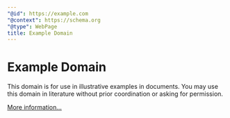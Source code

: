 ```yaml
---
"@id": https://example.com
"@context": https://schema.org
"@type": WebPage
title: Example Domain
---
```


# Example Domain

This domain is for use in illustrative examples in documents. You may use this
domain in literature without prior coordination or asking for permission.

[More information...](https://www.iana.org/domains/example)
